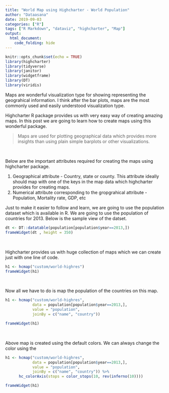 ```yaml
---
title: "World Map using Highcharter - World Population"
author: "Dataasana"
date: 2019-09-03
categories: ["R"]
tags: ["R Markdown", "dataviz", "highcharter", "Map"]
output:
  html_document:
    code_folding: hide
---
```


```r

knitr::opts_chunk$set(echo = TRUE)
library(highcharter)
library(tidyverse)
library(janitor)
library(widgetframe)
library(DT)
library(viridis)

```

Maps are wonderful visualization type for showing representing the geograhical information. I think after the bar plots, maps are the most commonly used and easily understood visualization type. 

Highcharter R package provides us with very easy way of creating amazing maps. In this post we are going to learn how to create maps using this wonderful package.

> Maps are used for plotting geographical data which provides more insights than using plain simple barplots or other visualizations.

<br>

Below are the important attributes required for creating the maps using highcharter package.

1. Geographical attribute - Country, state or county. This attribute ideally should map with one of the keys in the map data which highcharter provides for creating maps.
2. Numerical attribute corresponding to the gropgrahical attribute - Population, Mortality rate, GDP, etc


Just to make it easier to follow and learn, we are going to use the population dataset which is available in R. We are going to use the population of countries for 2013. Below is the sample view of the datset.


```r

dt <- DT::datatable(population[population$year==2013,])
frameWidget(dt , height = 350)

```

<br>

Highcharter provides us with huge collection of maps which we can create just with one line of code. 


```r

h1 <- hcmap("custom/world-highres")
frameWidget(h1)

```

<br>

Now all we have to do is map the population of the countries on this map. 


```r

h1 <- hcmap("custom/world-highres", 
            data = population[population$year==2013,], 
            value = "population",
            joinBy = c("name", "country"))

frameWidget(h1)

```

<br>

Above map is created using the default colors. We can always change the color using the 
```r

h1 <- hcmap("custom/world-highres", 
            data = population[population$year==2013,], 
            value = "population",
            joinBy = c("name", "country")) %>%
      hc_colorAxis(stops = color_stops(10, rev(inferno(10))))

frameWidget(h1)

```


